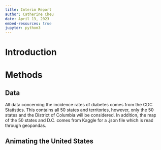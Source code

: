 ```yaml
---
title: Interim Report
author: Catherine Cheu
date: April 13, 2023
embed-resources: true
jupyter: python3
---
```


# Introduction

# Methods

## Data

All data concerning the incidence rates of diabetes comes from the CDC Statistics. This contains all 50 states and territories, however, only the 50 states and the District of Columbia will be considered. In addition, the map of the 50 states and D.C. comes from Kaggle for a .json file which is read through geopandas.

## Animating the United States